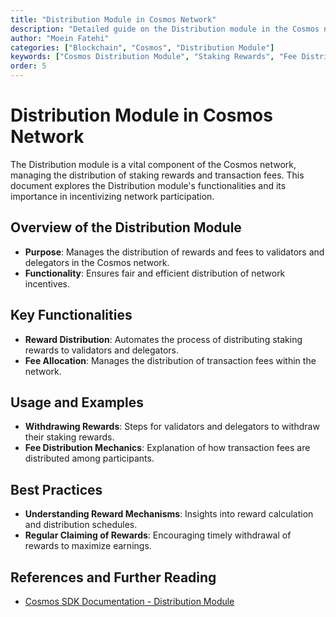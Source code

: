 ```yaml
---
title: "Distribution Module in Cosmos Network"
description: "Detailed guide on the Distribution module in the Cosmos network, covering its role in managing staking rewards and fee distribution."
author: "Moein Fatehi"
categories: ["Blockchain", "Cosmos", "Distribution Module"]
keywords: ["Cosmos Distribution Module", "Staking Rewards", "Fee Distribution", "Cosmos Network"]
order: 5
---
```


# Distribution Module in Cosmos Network

The Distribution module is a vital component of the Cosmos network, managing the distribution of staking rewards and transaction fees. This document explores the Distribution module's functionalities and its importance in incentivizing network participation.

## Overview of the Distribution Module
- **Purpose**: Manages the distribution of rewards and fees to validators and delegators in the Cosmos network.
- **Functionality**: Ensures fair and efficient distribution of network incentives.

## Key Functionalities
- **Reward Distribution**: Automates the process of distributing staking rewards to validators and delegators.
- **Fee Allocation**: Manages the distribution of transaction fees within the network.

## Usage and Examples
- **Withdrawing Rewards**: Steps for validators and delegators to withdraw their staking rewards.
- **Fee Distribution Mechanics**: Explanation of how transaction fees are distributed among participants.

## Best Practices
- **Understanding Reward Mechanisms**: Insights into reward calculation and distribution schedules.
- **Regular Claiming of Rewards**: Encouraging timely withdrawal of rewards to maximize earnings.

## References and Further Reading
- [Cosmos SDK Documentation - Distribution Module](https://docs.cosmos.network/master/modules/distribution/)

